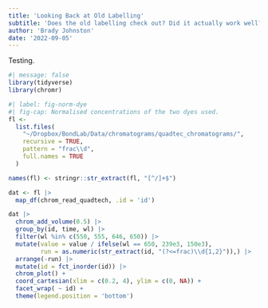 ```yaml
---
title: 'Looking Back at Old Labelling'
subtitle: 'Does the old labelling check out? Did it actually work well?'
author: 'Brady Johnston'
date: '2022-09-05'
---
```

Testing.

```r
#| message: false
library(tidyverse)
library(chromr)
```


```r
#| label: fig-norm-dye
#| fig-cap: Normalised concentrations of the two dyes used.
fl <-
  list.files(
    "~/Dropbox/BondLab/Data/chromatograms/quadtec_chromatograms/",
    recursive = TRUE,
    pattern = "frac\\d",
    full.names = TRUE
  )

names(fl) <- stringr::str_extract(fl, "[^/]+$")

dat <- fl |>
  map_df(chrom_read_quadtech, .id = 'id')

dat |>
  chrom_add_volume(0.5) |>
  group_by(id, time, wl) |>
  filter(wl %in% c(550, 555, 646, 650)) |>
  mutate(value = value / ifelse(wl == 650, 239e3, 150e3),
         run = as.numeric(str_extract(id, "(?<=frac)\\d{1,2}")),) |>
  arrange(-run) |>
  mutate(id = fct_inorder(id)) |>
  chrom_plot() +
  coord_cartesian(xlim = c(0.2, 4), ylim = c(0, NA)) +
  facet_wrap( ~ id) +
  theme(legend.position = 'bottom')
```
